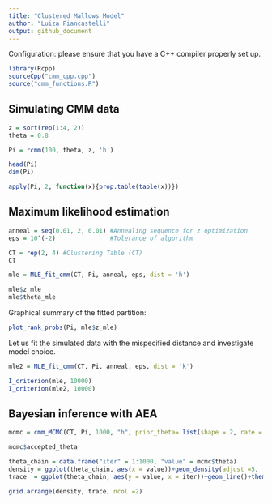 ```yaml
---
title: "Clustered Mallows Model"
author: "Luiza Piancastelli"
output: github_document
---
```


Configuration: please ensure that you have a C++ compiler properly set up.
```r
library(Rcpp)
sourceCpp("cmm_cpp.cpp")
source("cmm_functions.R")
```


## Simulating CMM data 

```r
z = sort(rep(1:4, 2))
theta = 0.8

Pi = rcmm(100, theta, z, 'h')

head(Pi)
dim(Pi)

apply(Pi, 2, function(x){prop.table(table(x))})
```

## Maximum likelihood estimation 


```r
anneal = seq(0.01, 2, 0.01) #Annealing sequence for z optimization
eps = 10^(-2)               #Tolerance of algorithm

CT = rep(2, 4) #Clustering Table (CT)
CT

mle = MLE_fit_cmm(CT, Pi, anneal, eps, dist = 'h')

mle$z_mle
mle$theta_mle

```

Graphical summary of the fitted partition:

```r
plot_rank_probs(Pi, mle$z_mle)
```

Let us fit the simulated data with the mispecified distance and investigate model choice.

```r
mle2 = MLE_fit_cmm(CT, Pi, anneal, eps, dist = 'k')

I_criterion(mle, 10000)
I_criterion(mle2, 10000)

```

## Bayesian inference with AEA

```r
mcmc = cmm_MCMC(CT, Pi, 1000, "h", prior_theta= list(shape = 2, rate = 2))

mcmc$accepted_theta

theta_chain = data.frame("iter" = 1:1000, "value" = mcmc$theta)
density = ggplot(theta_chain, aes(x = value))+geom_density(adjust =5, fill = 'cyan3', alpha = 0.5)+xlim(0,1)+theme_bw()
trace  = ggplot(theta_chain, aes(y = value, x = iter))+geom_line()+theme_bw()

grid.arrange(density, trace, ncol =2)

```

